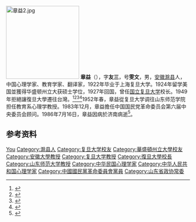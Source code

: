 [[File:章益2.jpg|200px]]
'''章益'''（{{bd|1901年||1986年|}}），字'''友三'''，号'''雯文'''，男，[[安徽|安徽]][[滁县|滁县]]人，中国心理学家、教育学家、翻译家，1922年毕业于上海复旦大学。1924年留学美国並獲得华盛顿州立大获硕士学位，1927年回国，曾任[[国立复旦大学|国立复旦大学]]校长。1949年拒絕讓復旦大學遷往台灣。<ref>{{cite news |title=悼念章益教授 |url=http://journal.psych.ac.cn/xlxb/CN/abstract/abstract2842.shtml |accessdate=2021-10-27 |archive-date=2021-10-27 |archive-url=https://web.archive.org/web/20211027042609/http://journal.psych.ac.cn/xlxb/CN/abstract/abstract2842.shtml |dead-url=no }}</ref><ref>{{Cite book|title=20世纪中华人物名字号辞典|author=周家珍编著|publisher=法律出版社|year=2000|isbn=9787503628320|location=北京|pages=}}</ref><ref>{{Cite book|title=民国人物大辞典|author=徐友春主编; 蔡鸿源, 周兴培副主编|publisher=河北人民出版社|year=1991|isbn=|location=石家庄|pages=}}</ref><ref>{{Cite book|title=安徽人物大辞典|author=戎毓明主编; 王仪之, 方平, 叶洪渠等副主编|publisher=团结出版社|year=1992|isbn=|location=北京|pages=}}</ref>1952年春，章益從复旦大学调往山东师范学院担任教育系心理学教授。1983年12月，章益擔任中国国民党革命委员会第六届中央委员会顾问。1986年7月16日，章益因病於济南病逝<ref>{{cite news |title=【民革先贤】章益与复旦大学命运交织的往事 |url=https://k.sina.cn/article_5866381401_15da9e05901900zy1k.html?from=edu |accessdate=2021-10-27 |archive-date=2021-10-27 |archive-url=https://web.archive.org/web/20211027033329/https://k.sina.cn/article_5866381401_15da9e05901900zy1k.html?from=edu |dead-url=no }}</ref>。

== 参考资料 ==
{{reflist}}

{{中国人物小作品}}
{{制憲國民大會代表}}

{{Authority control}}
{{DEFAULTSORT:Zhang章}}
[[Category:章姓|You]]
[[Category:滁县人|Category:滁县人]]
[[Category:复旦大学校友|Category:复旦大学校友]]
[[Category:華盛頓州立大學校友|Category:華盛頓州立大學校友]]
[[Category:安徽大學教授|Category:安徽大學教授]]
[[Category:复旦大学教授|Category:复旦大学教授]]
[[Category:復旦大學校長|Category:復旦大學校長]]
[[Category:山东师范大学教授|Category:山东师范大学教授]]
[[Category:中华民国心理学家|Category:中华民国心理学家]]
[[Category:中华人民共和国心理学家|Category:中华人民共和国心理学家]]
[[Category:中國國民黨革命委員會黨員|Category:中國國民黨革命委員會黨員]]
[[Category:山东省政协常委|Category:山东省政协常委]]